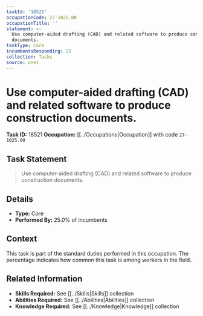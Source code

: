```yaml
---
taskId: '18521'
occupationCode: 27-1025.00
occupationTitle: ''
statement: >-
  Use computer-aided drafting (CAD) and related software to produce construction
  documents.
taskType: Core
incumbentsResponding: 25
collection: Tasks
source: onet
---
```

# Use computer-aided drafting (CAD) and related software to produce construction documents.

**Task ID:** 18521
**Occupation:** [[../Occupations|Occupation]] with code `27-1025.00`

## Task Statement

> Use computer-aided drafting (CAD) and related software to produce construction documents.

## Details

- **Type:** Core
- **Performed By:** 25.0% of incumbents

## Context

This task is part of the standard duties performed in this occupation. The percentage indicates how common this task is among workers in the field.

## Related Information

- **Skills Required:** See [[../Skills|Skills]] collection
- **Abilities Required:** See [[../Abilities|Abilities]] collection
- **Knowledge Required:** See [[../Knowledge|Knowledge]] collection
